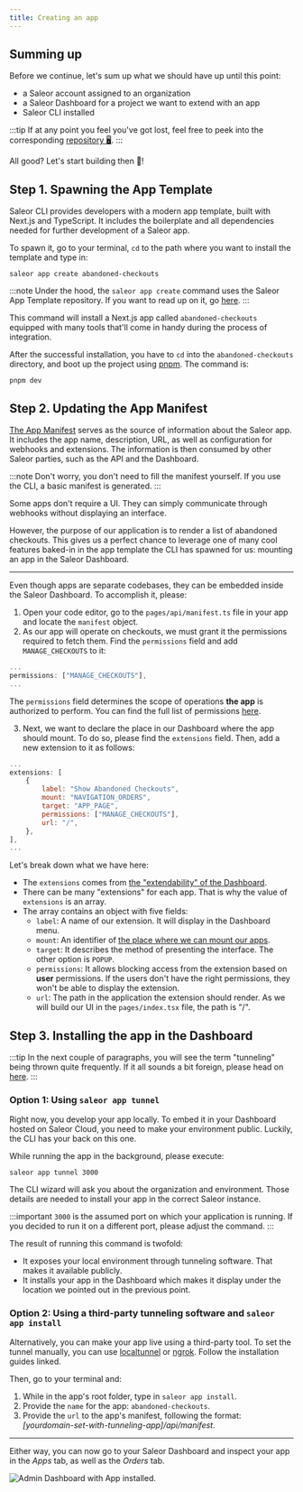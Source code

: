 ```yaml
---
title: Creating an app
---
```


## Summing up

Before we continue, let's sum up what we should have up until this point:

- a Saleor account assigned to an organization
- a Saleor Dashboard for a project we want to extend with an app
- Saleor CLI installed

:::tip
If at any point you feel you've got lost, feel free to peek into the corresponding [repository 🖥️](https://github.com/saleor/saleor-app-abandoned-checkouts).
:::

All good? Let's start building then 🚀!

## Step 1. Spawning the App Template

Saleor CLI provides developers with a modern app template, built with Next.js and TypeScript. It includes the boilerplate and all dependencies needed for further development of a Saleor app.

To spawn it, go to your terminal, `cd` to the path where you want to install the template and type in:

```shell
saleor app create abandoned-checkouts
```

:::note
Under the hood, the `saleor app create` command uses the Saleor App Template repository. If you want to read up on it, go [here](developer/extending/apps/developing-apps/app-template.mdx).
:::

This command will install a Next.js app called `abandoned-checkouts` equipped with many tools that'll come in handy during the process of integration.

After the successful installation, you have to `cd` into the `abandoned-checkouts` directory, and boot up the project using [pnpm](https://pnpm.io/). The command is:

```shell
pnpm dev
```

## Step 2. Updating the App Manifest

[The App Manifest](developer/extending/apps/manifest.mdx) serves as the source of information about the Saleor app. It includes the app name, description, URL, as well as configuration for webhooks and extensions. The information is then consumed by other Saleor parties, such as the API and the Dashboard.

:::note
Don't worry, you don't need to fill the manifest yourself. If you use the CLI, a basic manifest is generated.
:::

Some apps don't require a UI. They can simply communicate through webhooks without displaying an interface.

However, the purpose of our application is to render a list of abandoned checkouts. This gives us a perfect chance to leverage one of many cool features baked-in in the app template the CLI has spawned for us: mounting an app in the Saleor Dashboard.

---

Even though apps are separate codebases, they can be embedded inside the Saleor Dashboard. To accomplish it, please:

1. Open your code editor, go to the `pages/api/manifest.ts` file in your app and locate the `manifest` object.
2. As our app will operate on checkouts, we must grant it the permissions required to fetch them. Find the `permissions` field and add `MANAGE_CHECKOUTS` to it:

```jsx
...
permissions: ["MANAGE_CHECKOUTS"],
...
```

The `permissions` field determines the scope of operations **the app** is authorized to perform. You can find the full list of permissions [here](developer/permissions.mdx#app-permissions).

3.  Next, we want to declare the place in our Dashboard where the app should mount. To do so, please find the `extensions` field. Then, add a new extension to it as follows:

```jsx
...
extensions: [
	{
		label: "Show Abandoned Checkouts",
		mount: "NAVIGATION_ORDERS",
		target: "APP_PAGE",
		permissions: ["MANAGE_CHECKOUTS"],
		url: "/",
	},
],
...
```

Let's break down what we have here:

- The `extensions` comes from [the "extendability" of the Dashboard](developer/extending/apps/extending-dashboard-with-apps.mdx#key-concepts).
- There can be many "extensions" for each app. That is why the value of `extensions` is an array.
- The array contains an object with five fields:
  - `label`: A name of our extension. It will display in the Dashboard menu.
  - `mount`: An identifier of [the place where we can mount our apps](developer/extending/apps/extending-dashboard-with-apps.mdx#possible-mounting-places).
  - `target`: It describes the method of presenting the interface. The other option is `POPUP`.
  - `permissions`: It allows blocking access from the extension based on **user** permissions. If the users don't have the right permissions, they won't be able to display the extension.
  - `url`: The path in the application the extension should render. As we will build our UI in the `pages/index.tsx` file, the path is "/".

## Step 3. Installing the app in the Dashboard

:::tip
In the next couple of paragraphs, you will see the term "tunneling" being thrown quite frequently. If it all sounds a bit foreign, please head on [here](developer/extending/apps/developing-with-tunnels.mdx).
:::

### Option 1: Using `saleor app tunnel`

Right now, you develop your app locally. To embed it in your Dashboard hosted on Saleor Cloud, you need to make your environment public. Luckily, the CLI has your back on this one.

While running the app in the background, please execute:

```
saleor app tunnel 3000
```

The CLI wizard will ask you about the organization and environment. Those details are needed to install your app in the correct Saleor instance.

:::important
`3000` is the assumed port on which your application is running. If you decided to run it on a different port, please adjust the command.
:::

The result of running this command is twofold:

- It exposes your local environment through tunneling software. That makes it available publicly.
- It installs your app in the Dashboard which makes it display under the location we pointed out in the previous point.

### Option 2: Using a third-party tunneling software and `saleor app install`

Alternatively, you can make your app live using a third-party tool. To set the tunnel manually, you can use [localtunnel](https://theboroer.github.io/localtunnel-www/) or [ngrok](https://ngrok.com/). Follow the installation guides linked.

Then, go to your terminal and:

1. While in the app's root folder, type in `saleor app install`.
2. Provide the `name` for the app: `abandoned-checkouts`.
3. Provide the `url` to the app's manifest, following the format: _[yourdomain-set-with-tunneling-app]/api/manifest_.

---

Either way, you can now go to your Saleor Dashboard and inspect your app in the _Apps_ tab, as well as the _Orders_ tab.

![Admin Dashboard with App installed.](../../../screenshots/apps-quickstart/app-installed.png)
